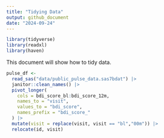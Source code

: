 ```yaml
---
title: "Tidying Data"
output: github_document
date: "2024-09-24"
---
```


```r
library(tidyverse)
library(readxl)
library(haven)
```
This document will show how to tidy data.

```r
pulse_df <- 
  read_sas("data/public_pulse_data.sas7bdat") |>
  janitor::clean_names() |>
  pivot_longer(
    cols = bdi_score_bl:bdi_score_12m,
    names_to = "visit",
    values_to = "bdi_score",
    names_prefix = "bdi_score_"
  ) |>
  mutate(visit = replace(visit, visit == "bl","00m")) |>
  relocate(id, visit)
```



